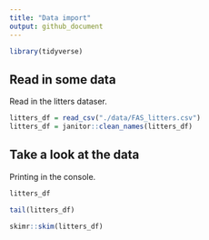 ```yaml
---
title: "Data import"
output: github_document
---
```


```r
library(tidyverse)
```


## Read in some data

Read in the litters dataser. 

```r
litters_df = read_csv("./data/FAS_litters.csv")
litters_df = janitor::clean_names(litters_df)
```

## Take a look at the data

Printing in the console.

```r
litters_df
```

```r
tail(litters_df)
```

```r
skimr::skim(litters_df)
```


